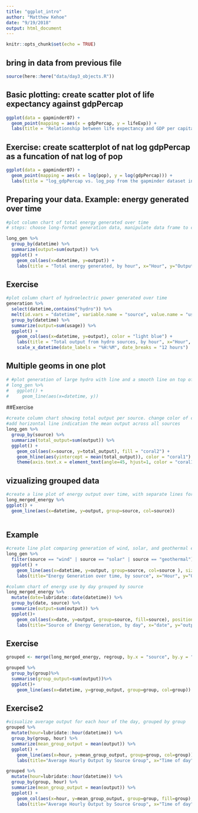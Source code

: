 ```yaml
---
title: "ggplot_intro"
author: "Matthew Kehoe"
date: "9/19/2018"
output: html_document
---
```


```r
knitr::opts_chunk$set(echo = TRUE)
```

## bring in data from previous file
```r
source(here::here("data/day3_objects.R"))
```

## Basic plotting: create scatter plot of life expectancy against gdpPercap
```r
ggplot(data = gapminder07) +
  geom_point(mapping = aes(x = gdpPercap, y = lifeExp)) +
  labs(title = "Relationship between life expectancy and GDP per capita in 2007", x="GDP per capita", y="Life Expectancy")
```

## Exercise: create scatterplot of nat log gdpPercap as a funcation of nat log of pop
```r
ggplot(data = gapminder07) +
  geom_point(mapping = aes(x = log(pop), y = log(gdpPercap))) +
  labs(title = "log_gdpPercap vs. log_pop from the gapminder dataset in 2007", x="log_pop", y="log_gdpPercap")
```

## Preparing your data. Example: energy generated over time
```r
#plot column chart of total energy generated over time
# steps: choose long-format generation data, manipulate data frame to calculate total output per datatime, pipe manipulated dataframe into ggplot

long_gen %>%
  group_by(datetime) %>%
  summarize(output=sum(output)) %>%
  ggplot() +
    geom_col(aes(x=datetime, y=output)) +
    labs(title = "Total energy generated, by hour", x="Hour", y="Output (MW)")
```

## Exercise
```r
#plot column chart of hydroelectric power generated over time
generation %>%
  select(datetime,contains("hydro")) %>%
  melt(id.vars = "datetime", variable.name = "source", value.name = "usage") %>%
  group_by(datetime) %>%
  summarize(output=sum(usage)) %>%
  ggplot() +
    geom_col(aes(x=datetime, y=output), color = "light blue") +
    labs(title = "Total output from hydro sources, by hour", x="Hour", y="Output (MW)", caption = "Source: California Department of Energy") +
    scale_x_datetime(date_labels = "%H:%M", date_breaks = "12 hours")
```

## Multiple geoms in one plot
```r
# #plot generation of large hydro with line and a smooth line on top of the same relationship
# long_gen %>%
#   ggplot() +
#     geom_line(aes(x=datetime, y))
```

##Exercise
```r
#create column chart showing total output per source. change color of columns to "dark red".
#add horizontal line indication the mean output across all sources
long_gen %>%
  group_by(source) %>%
  summarize(total_output=sum(output)) %>%
  ggplot() +
    geom_col(aes(x=source, y=total_output), fill = "coral2") +
    geom_hline(aes(yintercept = mean(total_output)), color = "coral1") +
    theme(axis.text.x = element_text(angle=45, hjust=1, color = "coral1"))

```

## vizualizing grouped data
```r
#create a line plot of energy output over time, with separate lines for each source
long_merged_energy %>%
ggplot() +
  geom_line(aes(x=datetime, y=output, group=source, col=source))
  
```

## Example
```r
#create line plot comparing generation of wind, solar, and geothermal energy over time
long_gen %>%
  filter(source == "wind" | source == "solar" | source == "geothermal") %>%
  ggplot() +
    geom_line(aes(x=datetime, y=output, group=source, col=source ), size=1.15) +
    labs(title="Energy Generation over time, by source", x="Hour", y="Output (MW)", subtitle="Hourly data from September 3-9, 2018", caption="Source: California Department of Energy")
```

```r
#column chart of energy use by day grouped by source
long_merged_energy %>%
  mutate(date=lubridate::date(datetime)) %>%
  group_by(date, source) %>%
  summarize(output=sum(output)) %>%
  ggplot()+
    geom_col(aes(x=date, y=output, group=source, fill=source), position="dodge") +
    labs(title="Source of Energy Generation, by day", x="date", y="output (MW)")
```

## Exercise
```r
grouped <- merge(long_merged_energy, regroup, by.x = "source", by.y = "type")

grouped %>%
  group_by(group)%>%
  summarise(group_output=sum(output))%>%
  ggplot()+
    geom_line(aes(x=datetime, y=group_output, group=group, col=group))
```


## Exercise2
```r
#visualize average output for each hour of the day, grouped by group
grouped %>%
  mutate(hour=lubridate::hour(datetime)) %>%
  group_by(group, hour) %>%
  summarize(mean_group_output = mean(output)) %>%
  ggplot() +
    geom_line(aes(x=hour, y=mean_group_output, group=group, col=group)) +
    labs(title="Average Hourly Output by Source Group", x="Time of day", y="Mean Hourly Output", caption="Source: California Dept. of Energy")

grouped %>%
  mutate(hour=lubridate::hour(datetime)) %>%
  group_by(group, hour) %>%
  summarize(mean_group_output = mean(output)) %>%
  ggplot() +
    geom_col(aes(x=hour, y=mean_group_output, group=group, fill=group), position="fill") +
    labs(title="Average Hourly Output by Source Group", x="Time of day", y="Mean Proportion of Total Hourly Output", caption="Source: California Dept. of Energy")
```

